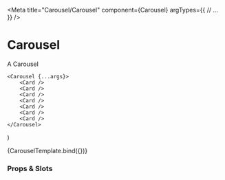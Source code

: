 
<Meta
	title="Carousel/Carousel"
	component={Carousel}
	argTypes={{
		// ...
	}}
/>

# Carousel

A Carousel

	<Carousel {...args}>
		<Card />
		<Card />
		<Card />
		<Card />
		<Card />
		<Card />
		<Card />
	</Carousel>
)

<Canvas>
	<Story
		name="Overview"
		parameters={{
			docs: {
				source: {
					type: "dynamic",
					format: true,
				},
			},
	  }}
		args={{
			heading: 'Heading',
			subheading: 'Subheading',
			items: [
				{
					name: 'Card',
					title: 'yes',
					link: {
						linktype: 'external',
						url: 'https://www.edwardtdo.com'
					}
				}
			]
		}}
  >
		{CarouselTemplate.bind({})}
	</Story>
</Canvas>

### Props & Slots

<ArgsTable story="Overview" />